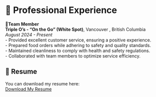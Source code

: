 # 💼 Professional Experience {#professional-experience}

**👧Team Member**  
**Triple O's - "On the Go" (White Spot)**, Vancouver , British Columbia  
*August 2024 - Present*  
- Provided excellent customer service, ensuring a positive experience.  
- Prepared food orders while adhering to safety and quality standards.  
- Maintained cleanliness to comply with health and safety regulations.  
- Collaborated with team members to optimize service efficiency.  

## 📄 Resume

You can download my resume here:  
[Download My Resume](Nandani_Arora.pdf)

